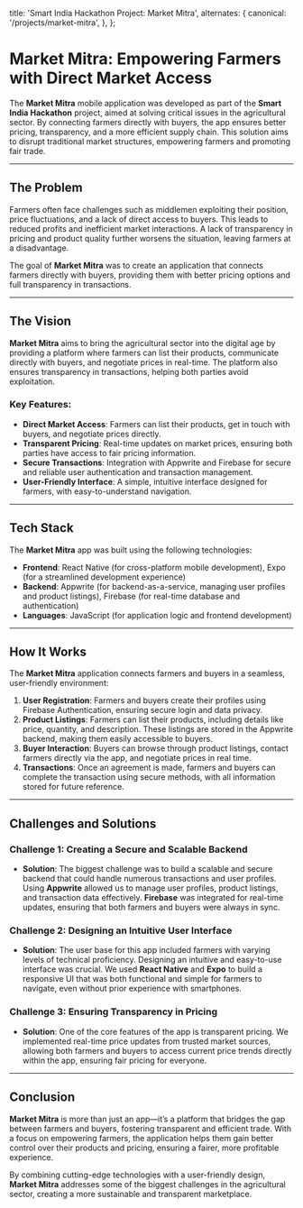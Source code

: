   title: 'Smart India Hackathon Project: Market Mitra',
  alternates: {
    canonical: '/projects/market-mitra',
  },
};

# Market Mitra: Empowering Farmers with Direct Market Access

The **Market Mitra** mobile application was developed as part of the **Smart India Hackathon** project, aimed at solving critical issues in the agricultural sector. By connecting farmers directly with buyers, the app ensures better pricing, transparency, and a more efficient supply chain. This solution aims to disrupt traditional market structures, empowering farmers and promoting fair trade.

---

## The Problem

Farmers often face challenges such as middlemen exploiting their position, price fluctuations, and a lack of direct access to buyers. This leads to reduced profits and inefficient market interactions. A lack of transparency in pricing and product quality further worsens the situation, leaving farmers at a disadvantage.

The goal of **Market Mitra** was to create an application that connects farmers directly with buyers, providing them with better pricing options and full transparency in transactions.

---

## The Vision

**Market Mitra** aims to bring the agricultural sector into the digital age by providing a platform where farmers can list their products, communicate directly with buyers, and negotiate prices in real-time. The platform also ensures transparency in transactions, helping both parties avoid exploitation.

### Key Features:

- **Direct Market Access**: Farmers can list their products, get in touch with buyers, and negotiate prices directly.
- **Transparent Pricing**: Real-time updates on market prices, ensuring both parties have access to fair pricing information.
- **Secure Transactions**: Integration with Appwrite and Firebase for secure and reliable user authentication and transaction management.
- **User-Friendly Interface**: A simple, intuitive interface designed for farmers, with easy-to-understand navigation.

---

## Tech Stack

The **Market Mitra** app was built using the following technologies:

- **Frontend**: React Native (for cross-platform mobile development), Expo (for a streamlined development experience)
- **Backend**: Appwrite (for backend-as-a-service, managing user profiles and product listings), Firebase (for real-time database and authentication)
- **Languages**: JavaScript (for application logic and frontend development)

---

## How It Works

The **Market Mitra** application connects farmers and buyers in a seamless, user-friendly environment:

1. **User Registration**: Farmers and buyers create their profiles using Firebase Authentication, ensuring secure login and data privacy.
2. **Product Listings**: Farmers can list their products, including details like price, quantity, and description. These listings are stored in the Appwrite backend, making them easily accessible to buyers.
3. **Buyer Interaction**: Buyers can browse through product listings, contact farmers directly via the app, and negotiate prices in real time.
4. **Transactions**: Once an agreement is made, farmers and buyers can complete the transaction using secure methods, with all information stored for future reference.

---

## Challenges and Solutions

### Challenge 1: **Creating a Secure and Scalable Backend**
   - **Solution**: The biggest challenge was to build a scalable and secure backend that could handle numerous transactions and user profiles. Using **Appwrite** allowed us to manage user profiles, product listings, and transaction data effectively. **Firebase** was integrated for real-time updates, ensuring that both farmers and buyers were always in sync.

### Challenge 2: **Designing an Intuitive User Interface**
   - **Solution**: The user base for this app included farmers with varying levels of technical proficiency. Designing an intuitive and easy-to-use interface was crucial. We used **React Native** and **Expo** to build a responsive UI that was both functional and simple for farmers to navigate, even without prior experience with smartphones.

### Challenge 3: **Ensuring Transparency in Pricing**
   - **Solution**: One of the core features of the app is transparent pricing. We implemented real-time price updates from trusted market sources, allowing both farmers and buyers to access current price trends directly within the app, ensuring fair pricing for everyone.

---

## Conclusion

**Market Mitra** is more than just an app—it’s a platform that bridges the gap between farmers and buyers, fostering transparent and efficient trade. With a focus on empowering farmers, the application helps them gain better control over their products and pricing, ensuring a fairer, more profitable experience.

By combining cutting-edge technologies with a user-friendly design, **Market Mitra** addresses some of the biggest challenges in the agricultural sector, creating a more sustainable and transparent marketplace.


